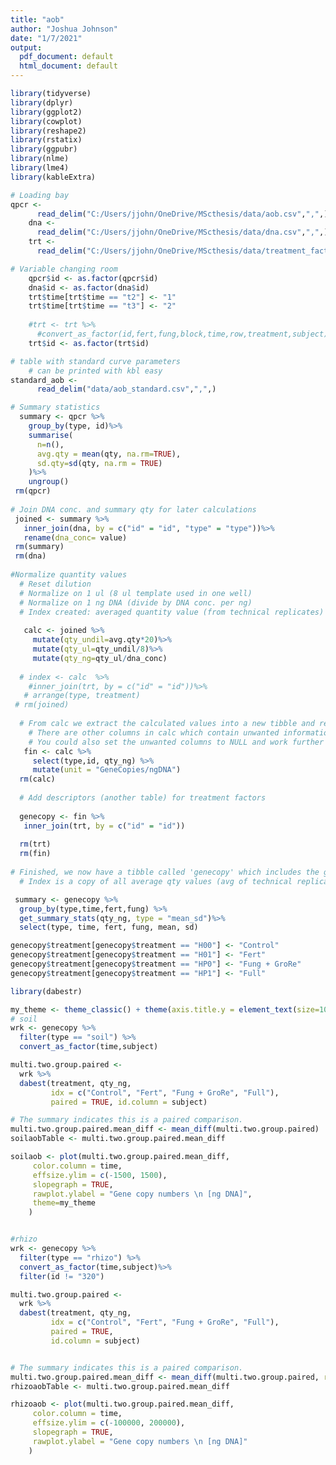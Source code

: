 ```yaml
---
title: "aob"
author: "Joshua Johnson"
date: "1/7/2021"
output:
  pdf_document: default
  html_document: default
---
```


<!-- Packages -->

```r
library(tidyverse)
library(dplyr)
library(ggplot2)
library(cowplot)
library(reshape2)
library(rstatix)
library(ggpubr)
library(nlme)
library(lme4)
library(kableExtra)
```

<!-- Data load -->
```r
# Loading bay
qpcr <- 
      read_delim("C:/Users/jjohn/OneDrive/MScthesis/data/aob.csv",",",) #gene copy numbers from qpcr instrument
    dna <- 
      read_delim("C:/Users/jjohn/OneDrive/MScthesis/data/dna.csv",",",) # dna concentration of samples
    trt <-
      read_delim("C:/Users/jjohn/OneDrive/MScthesis/data/treatment_factors.csv",",",) #treatment index

# Variable changing room 
    qpcr$id <- as.factor(qpcr$id)
    dna$id <- as.factor(dna$id)
    trt$time[trt$time == "t2"] <- "1"
    trt$time[trt$time == "t3"] <- "2"
    
    #trt <- trt %>%
      #convert_as_factor(id,fert,fung,block,time,row,treatment,subject) # easier when more than one needs to change
    trt$id <- as.factor(trt$id)

# table with standard curve parameters
    # can be printed with kbl easy 
standard_aob <- 
      read_delim("data/aob_standard.csv",",",)

```    
    
<!-- Data mangling -->
```r
# Summary statistics
  summary <- qpcr %>%
    group_by(type, id)%>%                                    
    summarise(
      n=n(),
      avg.qty = mean(qty, na.rm=TRUE),
      sd.qty=sd(qty, na.rm = TRUE) 
    )%>% 
    ungroup()
 rm(qpcr)
 
# Join DNA conc. and summary qty for later calculations  
 joined <- summary %>% 
   inner_join(dna, by = c("id" = "id", "type" = "type"))%>% 
   rename(dna_conc= value)
 rm(summary)
 rm(dna)
 
#Normalize quantity values
  # Reset dilution
  # Normalize on 1 ul (8 ul template used in one well)
  # Normalize on 1 ng DNA (divide by DNA conc. per ng)
  # Index created: averaged quantity value (from technical replicates) for each replicate
 
   calc <- joined %>%
     mutate(qty_undil=avg.qty*20)%>% 
     mutate(qty_ul=qty_undil/8)%>% 
     mutate(qty_ng=qty_ul/dna_conc)
   
  # index <- calc  %>% 
    #inner_join(trt, by = c("id" = "id"))%>%
   # arrange(type, treatment)
 # rm(joined)
   
  # From calc we extract the calculated values into a new tibble and remove calc 
    # There are other columns in calc which contain unwanted information, hence the new tibble
    # You could also set the unwanted columns to NULL and work further with calc 
   fin <- calc %>% 
     select(type,id, qty_ng) %>% 
     mutate(unit = "GeneCopies/ngDNA")
  rm(calc)
  
  # Add descriptors (another table) for treatment factors
  
  genecopy <- fin %>% 
   inner_join(trt, by = c("id" = "id"))
  
  rm(trt)
  rm(fin)
  
# Finished, we now have a tibble called 'genecopy' which includes the gene copy numbers per ng DNA
  # Index is a copy of all average qty values (avg of technical replicates) for each replicate and is normalized on ng DNA
```

<!-- Summary Statistics -->

```r
 summary <- genecopy %>%
  group_by(type,time,fert,fung) %>%
  get_summary_stats(qty_ng, type = "mean_sd")%>%
  select(type, time, fert, fung, mean, sd)

genecopy$treatment[genecopy$treatment == "H00"] <- "Control"
genecopy$treatment[genecopy$treatment == "H01"] <- "Fert"
genecopy$treatment[genecopy$treatment == "HP0"] <- "Fung + GroRe"
genecopy$treatment[genecopy$treatment == "HP1"] <- "Full"


```


```r
library(dabestr)

my_theme <- theme_classic() + theme(axis.title.y = element_text(size=10))
# soil
wrk <- genecopy %>%
  filter(type == "soil") %>%
  convert_as_factor(time,subject)

multi.two.group.paired <- 
  wrk %>%
  dabest(treatment, qty_ng, 
         idx = c("Control", "Fert", "Fung + GroRe", "Full"),
         paired = TRUE, id.column = subject)

# The summary indicates this is a paired comparison. 
multi.two.group.paired.mean_diff <- mean_diff(multi.two.group.paired)
soilaobTable <- multi.two.group.paired.mean_diff

soilaob <- plot(multi.two.group.paired.mean_diff, 
     color.column = time,
     effsize.ylim = c(-1500, 1500),
     slopegraph = TRUE,
     rawplot.ylabel = "Gene copy numbers \n [ng DNA]",
     theme=my_theme
    )


#rhizo
wrk <- genecopy %>%
  filter(type == "rhizo") %>%
  convert_as_factor(time,subject)%>%
  filter(id != "320")

multi.two.group.paired <- 
  wrk %>%
  dabest(treatment, qty_ng, 
         idx = c("Control", "Fert", "Fung + GroRe", "Full"),
         paired = TRUE, 
         id.column = subject)


# The summary indicates this is a paired comparison. 
multi.two.group.paired.mean_diff <- mean_diff(multi.two.group.paired, reps = 5000)
rhizoaobTable <- multi.two.group.paired.mean_diff

rhizoaob <- plot(multi.two.group.paired.mean_diff, 
     color.column = time,
     effsize.ylim = c(-100000, 200000),
     slopegraph = TRUE,
     rawplot.ylabel = "Gene copy numbers \n [ng DNA]"
    )

```

